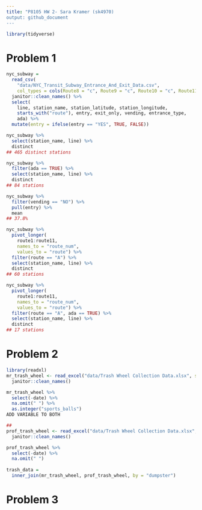 ```yaml
---
title: "P8105 HW 2- Sara Kramer (sk4970)
output: github_document
---
```


```r
library(tidyverse)

```

# Problem 1
```r
nyc_subway = 
  read_csv(
    "data/NYC_Transit_Subway_Entrance_And_Exit_Data.csv",
    col_types = cols(Route8 = "c", Route9 = "c", Route10 = "c", Route11 = "c")) %>% 
  janitor::clean_names() %>% 
  select(
    line, station_name, station_latitude, station_longitude, 
    starts_with("route"), entry, exit_only, vending, entrance_type, 
    ada) %>% 
  mutate(entry = ifelse(entry == "YES", TRUE, FALSE))

nyc_subway %>% 
  select(station_name, line) %>% 
  distinct
## 465 distinct stations

nyc_subway %>% 
  filter(ada == TRUE) %>% 
  select(station_name, line) %>% 
  distinct
## 84 stations

nyc_subway %>% 
  filter(vending == "NO") %>% 
  pull(entry) %>% 
  mean
## 37.8% 

nyc_subway %>% 
  pivot_longer(
    route1:route11,
    names_to = "route_num",
    values_to = "route") %>% 
  filter(route == "A") %>% 
  select(station_name, line) %>% 
  distinct
## 60 stations

nyc_subway %>% 
  pivot_longer(
    route1:route11,
    names_to = "route_num",
    values_to = "route") %>% 
  filter(route == "A", ada == TRUE) %>% 
  select(station_name, line) %>% 
  distinct
## 17 stations

```

# Problem 2
```r
library(readxl)
mr_trash_wheel <- read_excel("data/Trash Wheel Collection Data.xlsx", sheet = "Mr. Trash Wheel", range = "A2:N549") %>%
  janitor::clean_names()

mr_trash_wheel %>% 
  select(-date) %>%
  na.omit(" ") %>%
  as.integer("sports_balls")
ADD VARIABLE TO BOTH

##
prof_trash_wheel <- read_excel("data/Trash Wheel Collection Data.xlsx", sheet = "Professor Trash Wheel", range = "A2:M96") %>%
  janitor::clean_names()

prof_trash_wheel %>%
  select(-date) %>%
  na.omit(" ")
  
trash_data = 
  inner_join(mr_trash_wheel, prof_trash_wheel, by = "dumpster")

```

# Problem 3
```r

```